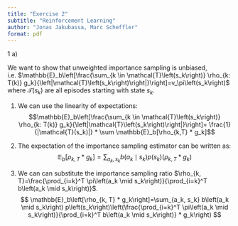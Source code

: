 ```yaml
---
title: "Exercise 2"
subtitle: "Reinforcement Learning"
author: "Jonas Jakubassa, Marc Scheffler"
format: pdf
---
```


1 a)

We want to show that unweighted importance sampling is unbiased, i.e. $\mathbb{E}_b\left[\frac{\sum_{k \in \mathcal{T}\left(s_k\right)} \rho_{k: T(k)} g_k}{\left|\mathcal{T}\left(s_k\right)\right|}\right]=v_\pi\left(s_k\right)$ where $\mathcal{T}\left(s_k\right)$ are all episodes starting with state $s_k$.


1. We can use the linearity of expectations:
$$\mathbb{E}_b\left[\frac{\sum_{k \in \mathcal{T}\left(s_k\right)} \rho_{k: T(k)} g_k}{\left|\mathcal{T}\left(s_k\right)\right|}\right]= \frac{1}{|\mathcal{T}(s_k)|} * \sum \mathbb{E}_b[\rho_{k,T} * g_k]$$

2. The expectation of the importance sampling estimator can be written as:
$$
  \mathbb{E}_b\left[\rho_{k, T} * g_k\right]=\sum_{a_k, s_k} b\left(a_k \mid s_k\right) p\left(s_k\right)\left(\rho_{k, T} * g_k\right)
$$ 

3. We can can substitute the importance sampling ratio $\rho_{k, T}=\frac{\prod_{i=k}^T \pi\left(a_k \mid s_k\right)}{\prod_{i=k}^T b\left(a_k \mid s_k\right)}$.
$$
  \mathbb{E}_b\left[\rho_{k, T} * g_k\right]=\sum_{a_k, s_k} b\left(a_k \mid s_k\right) p\left(s_k\right)\left(\frac{\prod_{i=k}^T \pi\left(a_k \mid s_k\right)}{\prod_{i=k}^T b\left(a_k \mid s_k\right)} * g_k\right)
$$